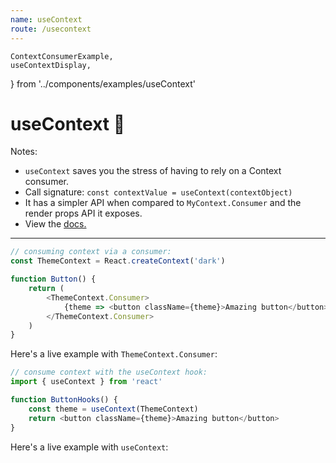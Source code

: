```yaml
---
name: useContext
route: /usecontext
---
```


    ContextConsumerExample,
    useContextDisplay,
} from '../components/examples/useContext'

# useContext 👜

Notes:

-   `useContext` saves you the stress of having to rely on a Context consumer.
-   Call signature: `const contextValue = useContext(contextObject)`
-   It has a simpler API when compared to `MyContext.Consumer` and the render props API it exposes.
-   View the [docs.](https://react.dev/reference/react/useContext)

---

```js
// consuming context via a consumer:
const ThemeContext = React.createContext('dark')

function Button() {
    return (
        <ThemeContext.Consumer>
            {theme => <button className={theme}>Amazing button</button>}
        </ThemeContext.Consumer>
    )
}
```

Here's a live example with `ThemeContext.Consumer`:

<Editor noInline code={ContextConsumerExample} />

```js
// consume context with the useContext hook:
import { useContext } from 'react'

function ButtonHooks() {
    const theme = useContext(ThemeContext)
    return <button className={theme}>Amazing button</button>
}
```

Here's a live example with `useContext`:

<Editor noInline code={useContextDisplay} />
